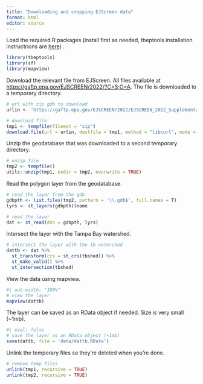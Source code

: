 ```yaml
---
title: "Downloading and cropping EJScreen data"
format: html
editor: source
---
```


Load the required R packages (install first as needed, tbeptools installation instructrions are [here](https://tbep-tech.github.io/tbeptools/))
.
```r
library(tbeptools)
library(sf)
library(mapview)
```

Download the relevant file from EJScreen.  All files available at <https://gaftp.epa.gov/EJSCREEN/2022/?C=S;O=A>.  The file is downloaded to a temporary directory. 

```r
# url with zip gdb to download
urlin <- 'https://gaftp.epa.gov/EJSCREEN/2022/EJSCREEN_2022_Supplemental_with_AS_CNMI_GU_VI_Tracts.gdb.zip'

# download file
tmp1 <- tempfile(fileext = "zip")
download.file(url = urlin, destfile = tmp1, method = "libcurl", mode = "wb")
```

Unzip the geodatabase that was downloaded to a second temporary directory. 

```r
# unzip file
tmp2 <- tempfile()
utils::unzip(tmp1, exdir = tmp2, overwrite = TRUE)
```

Read the polygon layer from the geodatabase.

```r
# read the layer from the gdb
gdbpth <- list.files(tmp2, pattern = '\\.gdb$', full.names = T)
lyrs <- st_layers(gdbpth)$name

# read the layer
dat <- st_read(dsn = gdbpth, lyrs)
```

Intersect the layer with the Tampa Bay watershed.

```r
# intersect the layer with the tb watershed
dattb <- dat %>% 
  st_transform(crs = st_crs(tbshed)) %>% 
  st_make_valid() %>% 
  st_intersection(tbshed)
```

View the data using mapview.

```r
#| out-width: "100%"
# view the layer
mapview(dattb)
```

The layer can be saved as an RData object if needed.  Size is very small (~1mb).

```r
#| eval: false
# save the layer as an RData object (~1mb)
save(dattb, file = 'data/dattb.RData')
```

Unlink the temporary files so they're deleted when you're done. 

```r
# remove temp files
unlink(tmp1, recursive = TRUE)
unlink(tmp2, recursive = TRUE)
```

